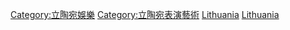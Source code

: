 {{Portal|立陶宛|音樂}}

[[Category:立陶宛娛樂|Category:立陶宛娛樂]]
[[Category:立陶宛表演藝術|Category:立陶宛表演藝術]]
[[Category:北歐音樂|Lithuania]]
[[Category:欧洲各国音乐|Lithuania]]